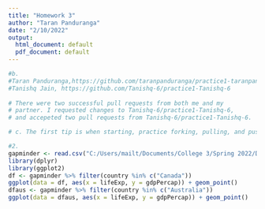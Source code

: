 ---
title: "Homework 3"
author: "Taran Panduranga"
date: "2/10/2022"
output:
  html_document: default
  pdf_document: default
---

```{r}

#b. 
#Taran Panduranga,https://github.com/taranpanduranga/practice1-taranpanduranga
#Tanishq Jain, https://github.com/Tanishq-6/practice1-Tanishq-6
  
# There were two successful pull requests from both me and my
# partner. I requested changes to Tanishq-6/practice1-Tanishq-6,
# and accepeted two pull requests from Tanishq-6/practice1-Tanishq-6.

# c. The first tip is when starting, practice forking, pulling, and pushing with a partner so that you   #can see there screen as changes are being made. Secondly, it would be prudent to take a moment to #understand how your work is connected in the overall structure of git. The third tip is to keep #practicing to the point that there is a firm understanding of forking, pushing, and pulling from a #repository.

#2.
gapminder <- read.csv("C:/Users/mailt/Documents/College 3/Spring 2022/DS 202/gapminder-5060.csv")
library(dplyr)
library(ggplot2)
df <- gapminder %>% filter(country %in% c("Canada"))
ggplot(data = df, aes(x = lifeExp, y = gdpPercap)) + geom_point() 
dfaus <- gapminder %>% filter(country %in% c("Australia"))
ggplot(data = dfaus, aes(x = lifeExp, y = gdpPercap)) + geom_point()


```


